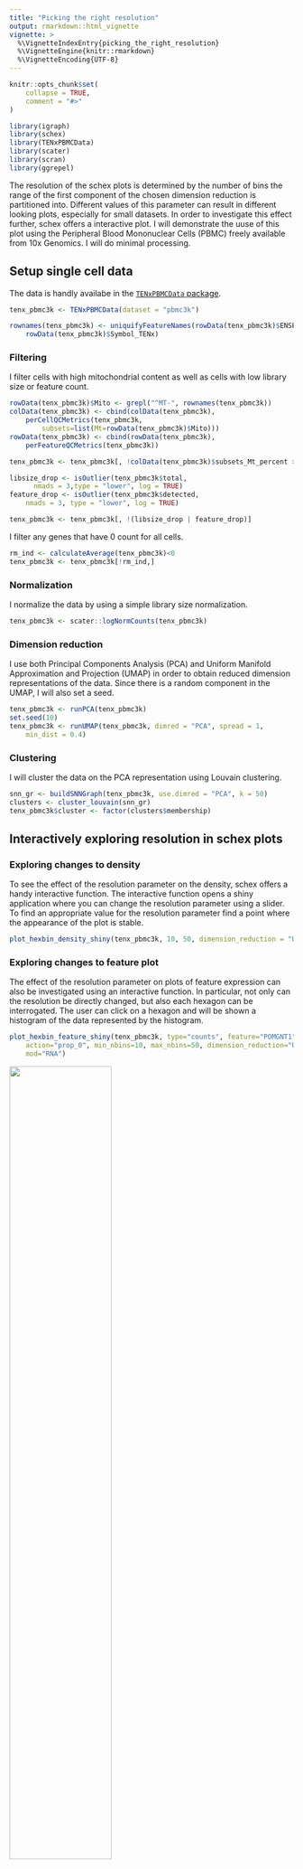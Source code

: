 ```yaml
---
title: "Picking the right resolution"
output: rmarkdown::html_vignette
vignette: >
  %\VignetteIndexEntry{picking_the_right_resolution}
  %\VignetteEngine{knitr::rmarkdown}
  %\VignetteEncoding{UTF-8}
---
```


```r
knitr::opts_chunk$set(
    collapse = TRUE,
    comment = "#>"
)
```

```r
library(igraph)
library(schex)
library(TENxPBMCData)
library(scater)
library(scran)
library(ggrepel)
```

The resolution of the schex plots is determined by the number of bins the range
of the first component of the chosen dimension reduction is partitioned into.
Different values of this parameter can result in different looking plots, 
especially for small datasets. In order to investigate this effect further,
schex offers a interactive plot. I will demonstrate the uuse of this plot 
using the Peripheral Blood Mononuclear Cells (PBMC) freely available from 
10x Genomics. I will do minimal processing. 

## Setup single cell data

The data is handly availabe in the [`TENxPBMCData` package](http://bioconductor.org/packages/release/data/experiment/html/TENxPBMCData.html).

```r
tenx_pbmc3k <- TENxPBMCData(dataset = "pbmc3k")

rownames(tenx_pbmc3k) <- uniquifyFeatureNames(rowData(tenx_pbmc3k)$ENSEMBL_ID, 
    rowData(tenx_pbmc3k)$Symbol_TENx)
```

### Filtering

I filter cells with high mitochondrial content as well as cells with low
library size or feature count.

```r
rowData(tenx_pbmc3k)$Mito <- grepl("^MT-", rownames(tenx_pbmc3k))
colData(tenx_pbmc3k) <- cbind(colData(tenx_pbmc3k), 
    perCellQCMetrics(tenx_pbmc3k, 
        subsets=list(Mt=rowData(tenx_pbmc3k)$Mito)))
rowData(tenx_pbmc3k) <- cbind(rowData(tenx_pbmc3k), 
    perFeatureQCMetrics(tenx_pbmc3k))

tenx_pbmc3k <- tenx_pbmc3k[, !colData(tenx_pbmc3k)$subsets_Mt_percent > 50]

libsize_drop <- isOutlier(tenx_pbmc3k$total,
      nmads = 3,type = "lower", log = TRUE)
feature_drop <- isOutlier(tenx_pbmc3k$detected,
    nmads = 3, type = "lower", log = TRUE)

tenx_pbmc3k <- tenx_pbmc3k[, !(libsize_drop | feature_drop)]
```

I filter any genes that have 0 count for all cells.

```r
rm_ind <- calculateAverage(tenx_pbmc3k)<0
tenx_pbmc3k <- tenx_pbmc3k[!rm_ind,]
```

### Normalization

I normalize the data by using a simple library size normalization.

```r
tenx_pbmc3k <- scater::logNormCounts(tenx_pbmc3k)
```

### Dimension reduction

I use both Principal Components Analysis (PCA) and Uniform Manifold 
Approximation and Projection (UMAP) in order to obtain reduced dimension 
representations of the data. Since there is a random component in the UMAP, I
will also set a seed.

```r
tenx_pbmc3k <- runPCA(tenx_pbmc3k)
set.seed(10)
tenx_pbmc3k <- runUMAP(tenx_pbmc3k, dimred = "PCA", spread = 1, 
    min_dist = 0.4)
```

### Clustering

I will cluster the data on the PCA representation using Louvain clustering.

```r
snn_gr <- buildSNNGraph(tenx_pbmc3k, use.dimred = "PCA", k = 50)
clusters <- cluster_louvain(snn_gr)
tenx_pbmc3k$cluster <- factor(clusters$membership)
```

## Interactively exploring resolution in schex plots 

### Exploring changes to density 

To see the effect of the resolution parameter on the density, schex offers a
handy interactive function. The interactive function opens a shiny application
where you can change the resolution parameter using a slider. 
To find an appropriate value for the resolution
parameter find a point where the appearance of the plot is stable.

```r
plot_hexbin_density_shiny(tenx_pbmc3k, 10, 50, dimension_reduction = "UMAP")
```    

### Exploring changes to feature plot

The effect of the resolution parameter on plots of feature expression can also
be investigated using an interactive function. In particular, not only can
the resolution be directly changed, but also each hexagon can be interrogated. 
The user can click on a hexagon and will be shown a histogram of the data
represented by the histogram.

```r
plot_hexbin_feature_shiny(tenx_pbmc3k, type="counts", feature="POMGNT1", 
    action="prop_0", min_nbins=10, max_nbins=50, dimension_reduction="UMAP",
    mod="RNA")
```

![](../man/figures/shiny_resolution.png){width=60%}

### Exploring changes to meta plot

The effect of the resolution parameter on plots of meta data can also
be investigated using an interactive function. In particular, not only can
the resolution be directly changed, but also each hexagon can be interrogated. 
The user can click on a hexagon and will be shown a histogram or bar plot of the 
data represented by the histogram.

```r
plot_hexbin_meta_shiny(tenx_pbmc3k, col="cluster",
    action="majority", min_nbins=10, max_nbins=50, dimension_reduction="UMAP")
```

![](../man/figures/shiny_resolution_meta.png){width=60%}
